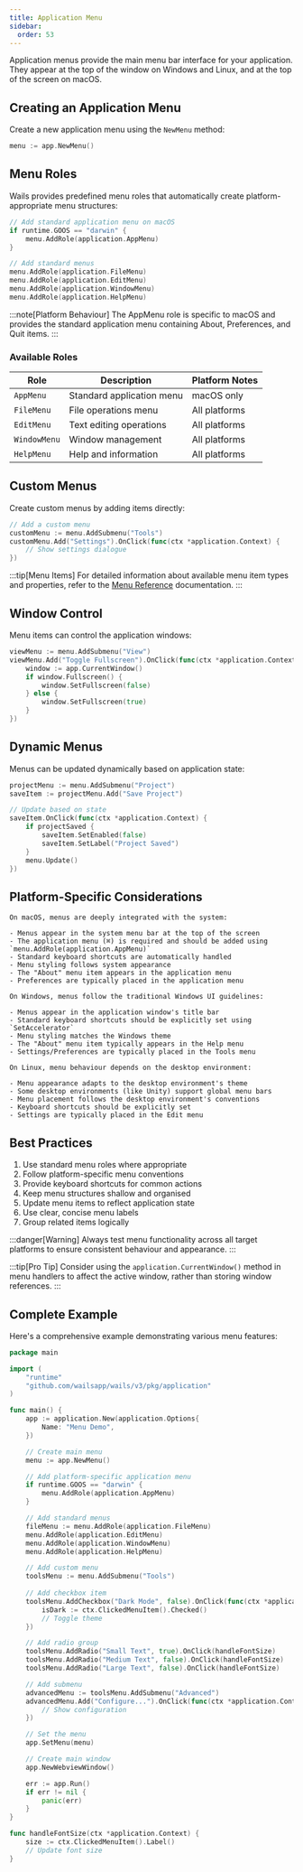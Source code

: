 ```yaml
---
title: Application Menu
sidebar:
  order: 53
---
```



Application menus provide the main menu bar interface for your application. They appear at the top of the window on Windows and Linux, and at the top of the screen on macOS.

## Creating an Application Menu

Create a new application menu using the `NewMenu` method:

```go
menu := app.NewMenu()
```

## Menu Roles

Wails provides predefined menu roles that automatically create platform-appropriate menu structures:

```go
// Add standard application menu on macOS
if runtime.GOOS == "darwin" {
    menu.AddRole(application.AppMenu)
}

// Add standard menus
menu.AddRole(application.FileMenu)
menu.AddRole(application.EditMenu)
menu.AddRole(application.WindowMenu)
menu.AddRole(application.HelpMenu)
```

:::note[Platform Behaviour]
The AppMenu role is specific to macOS and provides the standard application menu containing About, Preferences, and Quit items.
:::

### Available Roles

| Role | Description | Platform Notes |
|------|-------------|----------------|
| `AppMenu` | Standard application menu | macOS only |
| `FileMenu` | File operations menu | All platforms |
| `EditMenu` | Text editing operations | All platforms |
| `WindowMenu` | Window management | All platforms |
| `HelpMenu` | Help and information | All platforms |

## Custom Menus

Create custom menus by adding items directly:

```go
// Add a custom menu
customMenu := menu.AddSubmenu("Tools")
customMenu.Add("Settings").OnClick(func(ctx *application.Context) {
    // Show settings dialogue
})
```

:::tip[Menu Items]
For detailed information about available menu item types and properties, refer to the [Menu Reference](./menu-reference) documentation.
:::

## Window Control

Menu items can control the application windows:

```go
viewMenu := menu.AddSubmenu("View")
viewMenu.Add("Toggle Fullscreen").OnClick(func(ctx *application.Context) {
    window := app.CurrentWindow()
    if window.Fullscreen() {
        window.SetFullscreen(false)
    } else {
        window.SetFullscreen(true)
    }
})
```

## Dynamic Menus

Menus can be updated dynamically based on application state:

```go
projectMenu := menu.AddSubmenu("Project")
saveItem := projectMenu.Add("Save Project")

// Update based on state
saveItem.OnClick(func(ctx *application.Context) {
    if projectSaved {
        saveItem.SetEnabled(false)
        saveItem.SetLabel("Project Saved")
    }
    menu.Update()
})
```

## Platform-Specific Considerations

<Tabs>
  <TabItem label="macOS" icon="fa-brands:apple">
    
    On macOS, menus are deeply integrated with the system:
    
    - Menus appear in the system menu bar at the top of the screen
    - The application menu (⌘) is required and should be added using `menu.AddRole(application.AppMenu)`
    - Standard keyboard shortcuts are automatically handled
    - Menu styling follows system appearance
    - The "About" menu item appears in the application menu
    - Preferences are typically placed in the application menu
    
  </TabItem>
  
  <TabItem label="Windows" icon="fa-brands:windows">
    
    On Windows, menus follow the traditional Windows UI guidelines:
    
    - Menus appear in the application window's title bar
    - Standard keyboard shortcuts should be explicitly set using `SetAccelerator`
    - Menu styling matches the Windows theme
    - The "About" menu item typically appears in the Help menu
    - Settings/Preferences are typically placed in the Tools menu
    
  </TabItem>
  
  <TabItem label="Linux" icon="fa-brands:linux">
    
    On Linux, menu behaviour depends on the desktop environment:
    
    - Menu appearance adapts to the desktop environment's theme
    - Some desktop environments (like Unity) support global menu bars
    - Menu placement follows the desktop environment's conventions
    - Keyboard shortcuts should be explicitly set
    - Settings are typically placed in the Edit menu
    
  </TabItem>
</Tabs>

## Best Practices

1. Use standard menu roles where appropriate
2. Follow platform-specific menu conventions
3. Provide keyboard shortcuts for common actions
4. Keep menu structures shallow and organised
5. Update menu items to reflect application state
6. Use clear, concise menu labels
7. Group related items logically

:::danger[Warning]
Always test menu functionality across all target platforms to ensure consistent behaviour and appearance.
:::

:::tip[Pro Tip]
Consider using the `application.CurrentWindow()` method in menu handlers to affect the active window, rather than storing window references.
:::

## Complete Example

Here's a comprehensive example demonstrating various menu features:

```go
package main

import (
    "runtime"
    "github.com/wailsapp/wails/v3/pkg/application"
)

func main() {
    app := application.New(application.Options{
        Name: "Menu Demo",
    })

    // Create main menu
    menu := app.NewMenu()

    // Add platform-specific application menu
    if runtime.GOOS == "darwin" {
        menu.AddRole(application.AppMenu)
    }

    // Add standard menus
    fileMenu := menu.AddRole(application.FileMenu)
    menu.AddRole(application.EditMenu)
    menu.AddRole(application.WindowMenu)
    menu.AddRole(application.HelpMenu)

    // Add custom menu
    toolsMenu := menu.AddSubmenu("Tools")
    
    // Add checkbox item
    toolsMenu.AddCheckbox("Dark Mode", false).OnClick(func(ctx *application.Context) {
        isDark := ctx.ClickedMenuItem().Checked()
        // Toggle theme
    })

    // Add radio group
    toolsMenu.AddRadio("Small Text", true).OnClick(handleFontSize)
    toolsMenu.AddRadio("Medium Text", false).OnClick(handleFontSize)
    toolsMenu.AddRadio("Large Text", false).OnClick(handleFontSize)

    // Add submenu
    advancedMenu := toolsMenu.AddSubmenu("Advanced")
    advancedMenu.Add("Configure...").OnClick(func(ctx *application.Context) {
        // Show configuration
    })

    // Set the menu
    app.SetMenu(menu)

    // Create main window
    app.NewWebviewWindow()

    err := app.Run()
    if err != nil {
        panic(err)
    }
}

func handleFontSize(ctx *application.Context) {
    size := ctx.ClickedMenuItem().Label()
    // Update font size
}
